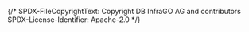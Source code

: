 {/*
    SPDX-FileCopyrightText: Copyright DB InfraGO AG and contributors
    SPDX-License-Identifier: Apache-2.0
*/}


<Meta of={T4CInstanceSettingsComponent} />

<Title />

This is an example story for the component:

<Unstyled>
  <div style={{ width: '380px' }}>
    <Story of={T4CInstanceSettingsComponent.Repositories} />
  </div>
</Unstyled>

Here is another example where the form to create a new repository is visible:

<Unstyled>
  <div style={{ width: '380px' }}>
    <Story of={T4CInstanceSettingsComponent.AddRepositories} />
  </div>
</Unstyled>
